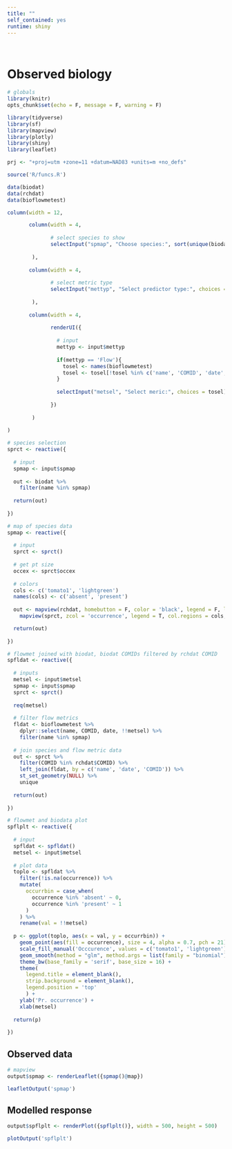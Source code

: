 ```yaml
---
title: ""
self_contained: yes
runtime: shiny
---
```


<br>

# Observed biology {.tabset}

```r
# globals
library(knitr)
opts_chunk$set(echo = F, message = F, warning = F)

library(tidyverse)
library(sf)
library(mapview)
library(plotly)
library(shiny)
library(leaflet)

prj <- "+proj=utm +zone=11 +datum=NAD83 +units=m +no_defs"

source('R/funcs.R')

data(biodat)
data(rchdat)
data(bioflowmetest)
```

```r
column(width = 12,

       column(width = 4, 
              
              # select species to show
              selectInput("spmap", "Choose species:", sort(unique(biodat$name)))
                
        ), 
       
       column(width = 4,
              
              # select metric type
              selectInput("mettyp", "Select predictor type:", choices = c('Flow'))
       
        ),
       
       column(width = 4, 
              
              renderUI({
                
                # input
                mettyp <- input$mettyp
                
                if(mettyp == 'Flow'){
                  tosel <- names(bioflowmetest)
                  tosel <- tosel[!tosel %in% c('name', 'COMID', 'date', '<NA>')]
                }
                
                selectInput("metsel", "Select meric:", choices = tosel)
                
              })
              
        )
       
)
```

```r
# species selection
sprct <- reactive({
  
  # input
  spmap <- input$spmap
  
  out <- biodat %>% 
    filter(name %in% spmap) 
  
  return(out)
  
})

# map of species data
spmap <- reactive({
  
  # input
  sprct <- sprct()
  
  # get pt size
  occex <- sprct$occex
  
  # colors
  cols <- c('tomato1', 'lightgreen')
  names(cols) <- c('absent', 'present')
  
  out <- mapview(rchdat, homebutton = F, color = 'black', legend = F, lwd = 0.5, alpha = 0.5, layer = 'Reaches') + 
    mapview(sprct, zcol = 'occurrence', legend = T, col.regions = cols, cex = occex, homebutton = F, layer = 'Occurrence')

  return(out)
 
})

# flowmet joined with biodat, biodat COMIDs filtered by rchdat COMID
spfldat <- reactive({
  
  # inputs
  metsel <- input$metsel
  spmap <- input$spmap
  sprct <- sprct()
  
  req(metsel)
  
  # filter flow metrics
  fldat <- bioflowmetest %>% 
    dplyr::select(name, COMID, date, !!metsel) %>% 
    filter(name %in% spmap)
  
  # join species and flow metric data
  out <- sprct %>% 
    filter(COMID %in% rchdat$COMID) %>% 
    left_join(fldat, by = c('name', 'date', 'COMID')) %>% 
    st_set_geometry(NULL) %>% 
    unique
  
  return(out)
  
})

# flowmet and biodata plot
spflplt <- reactive({
  
  # input
  spfldat <- spfldat()
  metsel <- input$metsel
  
  # plot data
  toplo <- spfldat %>% 
    filter(!is.na(occurrence)) %>% 
    mutate(
      occurrbin = case_when(
        occurrence %in% 'absent' ~ 0, 
        occurrence %in% 'present' ~ 1
      )
    ) %>% 
    rename(val = !!metsel)
    
  p <- ggplot(toplo, aes(x = val, y = occurrbin)) +
    geom_point(aes(fill = occurrence), size = 4, alpha = 0.7, pch = 21) +
    scale_fill_manual('Occcurence', values = c('tomato1', 'lightgreen')) +
    geom_smooth(method = "glm", method.args = list(family = "binomial"), fullrange = T) +
    theme_bw(base_family = 'serif', base_size = 16) +
    theme(
      legend.title = element_blank(),
      strip.background = element_blank(),
      legend.position = 'top'
      ) +
    ylab('Pr. occurrence') + 
    xlab(metsel)
  
  return(p)
  
})
```

## Observed data

```r
# mapview
output$spmap <- renderLeaflet({spmap()@map})
```
```r
leafletOutput('spmap')
```

## Modelled response

```r
output$spflplt <- renderPlot({spflplt()}, width = 500, height = 500)
```
```r
plotOutput('spflplt')
```

